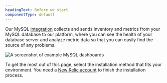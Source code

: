 ```yaml
---
headingText: Before we start
componentType: default
---
```


Our MySQL [integration](/docs/integrations/host-integrations/getting-started/introduction-host-integrations) collects and sends inventory and metrics from your MySQL database to our platform, where you can see the health of your database server and analyze metric data so that you can easily find the source of any problems.

<img
  title="Example MySQL dashboards"
  alt="A screenshot of example MySQL dashboards"
  src="/images/infrastructure_screenshot-crop_mysql-dashboard.webp"
/>

To get the most out of this page, select the installation method that fits your environment. You need a [New Relic account](https://newrelic.com/signup) to finish the installation process.
